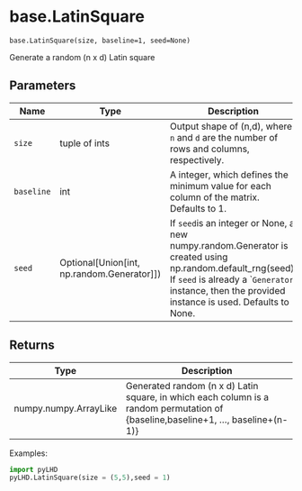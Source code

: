 # base.LatinSquare { #pyLHD.base.LatinSquare }

`base.LatinSquare(size, baseline=1, seed=None)`

Generate a random (n x d) Latin square

## Parameters

| Name       | Type                                           | Description                                                                                                                                                                                                     | Default    |
|------------|------------------------------------------------|-----------------------------------------------------------------------------------------------------------------------------------------------------------------------------------------------------------------|------------|
| `size`     | tuple of ints                                  | Output shape of (n,d), where `n` and `d` are the number of rows and columns, respectively.                                                                                                                      | _required_ |
| `baseline` | int                                            | A integer, which defines the minimum value for each column of the matrix. Defaults to 1.                                                                                                                        | `1`        |
| `seed`     | Optional\[Union\[int, np.random.Generator\]\]) | If `seed`is an integer or None, a new numpy.random.Generator is created using np.random.default_rng(seed).  If `seed` is already a ``Generator` instance, then the provided instance is used. Defaults to None. | `None`     |

## Returns

| Type                  | Description                                                                                                                       |
|-----------------------|-----------------------------------------------------------------------------------------------------------------------------------|
| numpy.numpy.ArrayLike | Generated random (n x d) Latin square, in which each column is a random permutation of {baseline,baseline+1, ..., baseline+(n-1)} |

Examples:
```python
import pyLHD
pyLHD.LatinSquare(size = (5,5),seed = 1)
```
